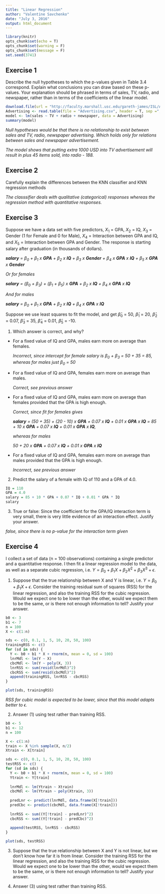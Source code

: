 ```yaml
---
title: "Linear Regression"
author: "Valentine Savchenko"
date: "July 3, 2016"
output: html_document
---
```


```r
library(knitr)
opts_chunk$set(echo = T)
opts_chunk$set(warning = F)
opts_chunk$set(message = F)
set.seed(3741)
```

## Exercise 1
Describe the null hypotheses to which the p-values given in Table 3.4 correspond. Explain what conclusions you can draw based on these p-values. Your explanation should be phrased in terms of sales, TV, radio, and newspaper, rather than in terms of the coefficients of the linear model.

```r
download.file(url = "http://faculty.marshall.usc.edu/gareth-james/ISL/Advertising.csv", destfile = "Advertising.csv")
Advertising <- read.table(file = "Advertising.csv", header = T, sep =",")
model <- lm(sales ~ TV + radio + newspaper, data = Advertising)
summary(model)
```

*Null hypotheses would be that there is no relationship to exist between sales and TV, radio, newspaper advertising. Which holds only for relations between sales and newspaper advertisement.*

*The model shows that putting extra 1000 USD into TV advertisement will result in plus 45 items sold, into radio - 188.*

## Exercise 2
Carefully explain the differences between the KNN classifier and KNN regression methods

*The classsifier deals with qualitative (categorical) responses whereas the regression method with quantitative responses.*

## Exercise 3
Suppose we have a data set with five predictors, $X_1$ = GPA, $X_2$ = IQ, $X_3$ = Gender (1 for Female and 0 for Male), $X_4$ = Interaction between GPA and IQ, and $X_5$ = Interaction between GPA and Gender. The response is starting salary after graduation (in thousands of dollars).

***salary** = $\beta_0$ + $\beta_1$ x **GPA** + $\beta_2$ x **IQ** + $\beta_3$ x **Gender** + $\beta_4$ x **GPA** x **IQ** + $\beta_5$ x **GPA** x **Gender***

*Or for females*

***salary** = ($\beta_0$ + $\beta_3$) + ($\beta_1$ + $\beta_5$) x **GPA** + $\beta_2$ x **IQ** + $\beta_4$ x **GPA** x **IQ***

*And for males*

***salary** = $\beta_0$ + $\beta_1$ x **GPA** + $\beta_2$ x **IQ** + $\beta_4$ x **GPA** x **IQ***

Suppose we use least squares to fit the model, and get $\hat\beta_0$ = 50, $\hat\beta_1$ = 20, $\hat\beta_2$ = 0.07, $\hat\beta_3$ = 35, $\hat\beta_4$ = 0.01, $\hat\beta_5$ = -10.

1. Which answer is correct, and why?
  + For a fixed value of IQ and GPA, males earn more on average than females.
  
    *Incorrect, since intercept for female salary is $\beta_0$ + $\beta_3$ = 50 + 35 = 85, whereas for males just $\beta_0$ = 50*
  + For a fixed value of IQ and GPA, females earn more on average than males.
  
    *Correct, see previous answer*
  + For a fixed value of IQ and GPA, males earn more on average than females provided that the GPA is high enough.
  
    *Correct, since fit for females gives*
    
    ***salary** = (50 + 35) + (20 - 10) x **GPA** + 0.07 x **IQ** + 0.01 x **GPA** x **IQ** = 85 + 10 x **GPA** + 0.07 x **IQ** + 0.01 x **GPA** x **IQ**,*
    
    *whereas for males*
    
    *50 + 20 x **GPA** + 0.07 x **IQ**  + 0.01 x **GPA** x **IQ***
  + For a fixed value of IQ and GPA, females earn more on average than males provided that the GPA is high enough.
  
    *Incorrect, see previous answer*
2. Predict the salary of a female with IQ of 110 and a GPA of 4.0.

```r
IQ = 110
GPA = 4.0
salary = 85 + 10 * GPA + 0.07 * IQ + 0.01 * GPA * IQ
salary
```

3. True or false: Since the coefficient for the GPA/IQ interaction term is very small, there is very little evidence of an interaction effect. Justify your answer.

*false, since there is no p-value for the interaction term given*

## Exercise 4
I collect a set of data (n = 100 observations) containing a single predictor and a quantitative response. I then fit a linear regression model to the data, as well as a separate cubic regression, i.e. $Y = \beta_0 + \beta_1X + \beta_2X^2 + \beta_3X^3 + \epsilon$.

1. Suppose that the true relationship between X and Y is linear, i.e. $Y = \beta_0 + \beta_1X + \epsilon$. Consider the training residual sum of squares (RSS) for the linear regression, and also the training RSS for the cubic regression. Would we expect one to be lower than the other, would we expect them to be the same, or is there not enough information to tell? Justify your answer.

```r
b0 <- 3
b1 <- 7
n = 100
X <- c(1:n)

sds <- c(0, 0.1, 1, 5, 10, 20, 50, 100)
trainingRSS <- c()
for (sd in sds) {
  Y <- b0 + b1 * X + rnorm(n, mean = 0, sd = 100)
  lnrMdl <- lm(Y ~ X)
  cbcMdl <- lm(Y ~ poly(X, 3))
  lnrRSS <- sum(resid(lnrMdl)^2)
  cbcRSS <- sum(resid(cbcMdl)^2)
  append(trainingRSS, lnrRSS - cbcRSS)
}

plot(sds, trainingRSS)
```

*RSS for cubic model is expected to be lower, since that this model adapts better to $\epsilon$.*

2. Answer (1) using test rather than training RSS.

```r
b0 <- 5
b1 <- 12
n = 100

X <- c(1:n)
train <- X %in% sample(X, n/2)
Xtrain <- X[train]

sds <- c(0, 0.1, 1, 5, 10, 20, 50, 100)
testRSS <- c()
for (sd in sds) {
  Y <- b0 + b1 * X + rnorm(n, mean = 0, sd = 100)
  Ytrain <- Y[train]
  
  lnrMdl <- lm(Ytrain ~ Xtrain)
  cbcMdl <- lm(Ytrain ~ poly(Xtrain, 3))
  
  predLnr <- predict(lnrMdl, data.frame(X[!train]))
  predCbc <- predict(cbcMdl, data.frame(X[!train]))
  
  lnrRSS <- sum((Y[!train] - predLnr)^2)
  cbcRSS <- sum((Y[!train] - predCbc)^2)
  
  append(testRSS, lnrRSS - cbcRSS)
}

plot(sds, testRSS)
```

3. Suppose that the true relationship between X and Y is not linear, but we don't know how far it is from linear. Consider the training RSS for the linear regression, and also the training RSS for the cubic regression. Would we expect one to be lower than the other, would we expect them to be the same, or is there not enough information to tell? Justify your answer.

4. Answer (3) using test rather than training RSS.
